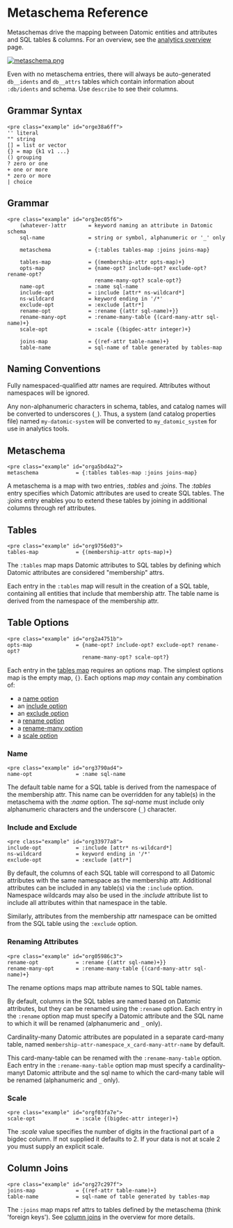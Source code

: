Metaschema Reference
====================

Metaschemas drive the mapping between Datomic entities and attributes and SQL tables &amp; columns. For an overview, see the [analytics overview](analytics-concepts.html) page.

[![metaschema.png](../images/metaschema.png)](../images/metaschema.png)



Even with no metaschema entries, there will always be auto-generated `db__idents` and `db__attrs` tables which contain information about `:db/idents` and schema. Use `describe` to see their columns.

Grammar Syntax
--------------

```
<pre class="example" id="orge38a6ff">
'' literal
"" string
[] = list or vector
{} = map {k1 v1 ...}
() grouping
? zero or one
+ one or more
* zero or more
| choice
```





Grammar
-------

```
<pre class="example" id="org3ec05f6">
    (whatever-)attr       = keyword naming an attribute in Datomic schema
    sql-name              = string or symbol, alphanumeric or '_' only
​    
    metaschema            = {:tables tables-map :joins joins-map}
​    
    tables-map            = {(membership-attr opts-map)+}
    opts-map              = {name-opt? include-opt? exclude-opt? rename-opt?
                            rename-many-opt? scale-opt?}
    name-opt              = :name sql-name
    include-opt           = :include [attr* ns-wildcard*]
    ns-wildcard           = keyword ending in '/*'
    exclude-opt           = :exclude [attr*]
    rename-opt            = :rename {(attr sql-name)+}}
    rename-many-opt       = :rename-many-table {(card-many-attr sql-name)+}
    scale-opt             = :scale {(bigdec-attr integer)+}
​    
    joins-map             = {(ref-attr table-name)+}
    table-name            = sql-name of table generated by tables-map
```





Naming Conventions
------------------

Fully namespaced-qualified attr names are required. Attributes without namespaces will be ignored.

Any non-alphanumeric characters in schema, tables, and catalog names will be converted to underscores (`_`). Thus, a system (and catalog properties file) named `my-datomic-system` will be converted to `my_datomic_system` for use in analytics tools.





Metaschema
----------

```
<pre class="example" id="orga5bd4a2">
metaschema            = {:tables tables-map :joins joins-map}
```

A metaschema is a map with two entries, *:tables* and *:joins*. The *:tables* entry specifies which Datomic attributes are used to create SQL tables. The *:joins* entry enables you to extend these tables by joining in additional columns through ref attributes.





Tables
------

```
<pre class="example" id="org9756e03">
tables-map            = {(membership-attr opts-map)+}
```

The `:tables` map maps Datomic attributes to SQL tables by defining which Datomic attributes are considered "membership" attrs.

Each entry in the `:tables` map will result in the creation of a SQL table, containing all entities that include that membership attr. The table name is derived from the namespace of the membership attr.





Table Options
-------------

```
<pre class="example" id="org2a4751b">
opts-map              = {name-opt? include-opt? exclude-opt? rename-opt?
                        rename-many-opt? scale-opt?}
```

Each entry in the [tables map](#metaschema-tables) requires an options map. The simplest options map is the empty map, `{}`. Each options map *may* contain any combination of:

- a [name option](#name-option)
- an [include option](#include-exclude-option)
- an [exclude option](#include-exclude-option)
- a [rename option](#rename-option)
- a [rename-many option](#rename-option)
- a [scale option](#scale-option)



### Name

```
<pre class="example" id="org3790ad4">
name-opt              = :name sql-name
```

The default table name for a SQL table is derived from the namespace of the membership attr. This name can be overridden for any table(s) in the metaschema with the *:name* option. The *sql-name* must include only alphanumeric characters and the underscore (`_`) character.





### Include and Exclude

```
<pre class="example" id="org33977a8">
include-opt           = :include [attr* ns-wildcard*]
ns-wildcard           = keyword ending in '/*'
exclude-opt           = :exclude [attr*]
```

By default, the columns of each SQL table will correspond to all Datomic attributes with the same namespace as the membership attr. Additional attributes can be included in any table(s) via the `:include` option. Namespace wildcards may also be used in the *:include* attribute list to include all attributes within that namespace in the table.

Similarly, attributes from the membership attr namespace can be omitted from the SQL table using the `:exclude` option.





### Renaming Attributes

```
<pre class="example" id="org05986c3">
rename-opt            = :rename {(attr sql-name)+}}
rename-many-opt       = :rename-many-table {(card-many-attr sql-name)+}
```

The rename options maps map attribute names to SQL table names.

By default, columns in the SQL tables are named based on Datomic attributes, but they can be renamed using the `:rename` option. Each entry in the `:rename` option map must specify a Datomic attribute and the SQL name to which it will be renamed (alphanumeric and `_` only).

Cardinality-many Datomic attributes are populated in a separate card-many table, named `membership-attr-namespace_x_card-many-attr-name` by default.

This card-many-table can be renamed with the `:rename-many-table` option. Each entry in the `:rename-many-table` option map must specify a cardinality-manyt Datomic attribute and the sql name to which the card-many table will be renamed (alphanumeric and `_` only).





### Scale

```
<pre class="example" id="orgf03fa7e">
scale-opt             = :scale {(bigdec-attr integer)+}
```

The *:scale* value specifies the number of digits in the fractional part of a bigdec column. If not supplied it defaults to 2. If your data is not at scale 2 you must supply an explicit scale.







Column Joins
------------

```
<pre class="example" id="org27c297f">
joins-map             = {(ref-attr table-name)+}
table-name            = sql-name of table generated by tables-map
```

The `:joins` map maps ref attrs to tables defined by the metaschema (think 'foreign keys'). See [column joins](analytics-concepts.html#column-joins) in the overview for more details.